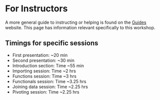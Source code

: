 # For Instructors

A more general guide to instructing or helping is found on the
[Guides](https://guides.rostools.org/) website. This page has
information relevant specifically to this workshop.

## Timings for specific sessions

-   First presentation: \~20 min
-   Second presentation: \~30 min
-   Introduction section: Time \~55 min
-   Importing session: Time \~2 hrs
-   Functions session: Time \~3 hrs
-   Functionals session: Time \~3.25 hrs
-   Joining data session: Time \~2.25 hrs
-   Pivoting session: Time \~2.25 hrs

